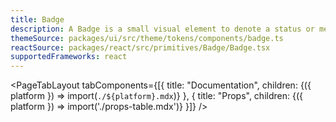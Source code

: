 ```yaml
---
title: Badge
description: A Badge is a small visual element to denote a status or message about an item. A small, color-coded visual element that contains letters or numbers, that you can use to label, categorize, or organize items.
themeSource: packages/ui/src/theme/tokens/components/badge.ts
reactSource: packages/react/src/primitives/Badge/Badge.tsx
supportedFrameworks: react
---
```



<PageTabLayout 
  tabComponents={[{
    title: "Documentation", 
    children: <Fragment>{({ platform }) => import(`./${platform}.mdx`)}</Fragment>
  },
  {
    title: "Props", 
    children: <Fragment>{({ platform }) => import('./props-table.mdx')}</Fragment>
  }]}
/>
